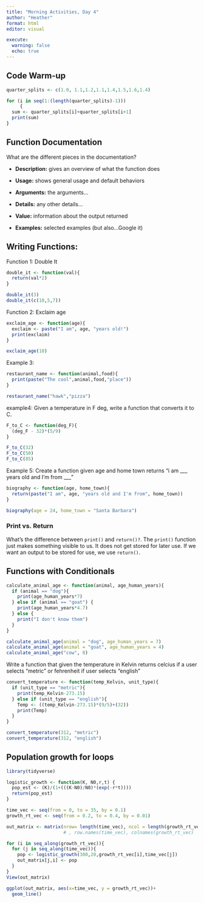 ```yaml
---
title: "Morning Activities, Day 4"
author: "Heather"
format: html
editor: visual

execute: 
  warning: false
  echo: true
---
```


## Code Warm-up

```r
quarter_splits <- c(1.0, 1.1,1.2,1.1,1.4,1.5,1.6,1.4)

for (i in seq(1:(length(quarter_splits)-1)))
     {
  sum <- quarter_splits[i]+quarter_splits[i+1]
  print(sum)
}
```

## Function Documentation

What are the different pieces in the documentation?

-   **Description:** gives an overview of what the function does

-   **Usage:** shows general usage and default behaviors

-   **Arguments:** the arguments...

-   **Details:** any other details...

-   **Value:** information about the output returned

-   **Examples:** selected examples (but also...Google it)

## Writing Functions:

Function 1: Double It

```r
double_it <- function(val){
  return(val*2)
}

double_it(3)
double_it(c(10,5,7))

```

Function 2: Exclaim age

```r
exclaim_age <- function(age){
  exclaim <- paste("I am", age, "years old!")
  print(exclaim)
}

exclaim_age(10)
```

Example 3:

```r
restaurant_name <- function(animal,food){
  print(paste("The cool",animal,food,"place"))
}

restaurant_name("hawk","pizza")

```

example4: Given a temperature in F deg, write a function that converts it to C.

```r
F_to_C <- function(deg_F){
  (deg_F - 32)*(5/9)
}

F_to_C(32)
F_to_C(50)
F_to_C(85)
```

Example 5: Create a function given age and home town returns "i am \_\_\_ years old and I'm from \_\_\_"

```r
biography <- function(age, home_town){
  return(paste("I am", age, "years old and I'm from", home_town))
}

biography(age = 24, home_town = "Santa Barbara")
```

### Print vs. Return

What's the difference between `print()` and `return()?`. The `print()` function just makes something visible to us. It does not get stored for later use. If we want an output to be stored for use, we use `return()`.

## Functions with Conditionals

```r
calculate_animal_age <- function(animal, age_human_years){
  if (animal == "dog"){
    print(age_human_years*7)
  } else if (animal == "goat") {
    print(age_human_years*4.7)
  } else {
    print("I don't know them")
  }
}

calculate_animal_age(animal = "dog", age_human_years = 7)
calculate_animal_age(animal = "goat", age_human_years = 4)
calculate_animal_age("cow", 8)
```

Write a function that given the temperature in Kelvin returns celcius if a user selects "metric" or fehrenheit if user selects "english"

```r
convert_temperature <- function(temp_Kelvin, unit_type){
  if (unit_type == "metric"){
    print(temp_Kelvin-273.15)
  } else if (unit_type == "english"){
    Temp <- ((temp_Kelvin-273.15)*(9/5)+(32))
    print(Temp)
  }
}

convert_temperature(312, "metric")
convert_temperature(312, "english")
```

## Population growth for loops

```r
library(tidyverse)
```

```r
logistic_growth <- function(K, N0,r,t) {
  pop_est <- (K)/(1+(((K-N0)/N0)*(exp(-r*t))))
  return(pop_est)
}

time_vec <- seq(from = 0, to = 35, by = 0.1)
growth_rt_vec <- seq(from = 0.2, to = 0.4, by = 0.01) 

out_matrix <- matrix(nrow= length(time_vec), ncol = length(growth_rt_vec))
                     # , row.names(time_vec), colnames(growth_rt_vec)

for (i in seq_along(growth_rt_vec)){
  for (j in seq_along(time_vec)){
    pop <- logistic_growth(300,20,growth_rt_vec[i],time_vec[j])
    out_matrix[j,i] <- pop
  }
}
View(out_matrix)

```

```r
ggplot(out_matrix, aes(x=time_vec, y = growth_rt_vec))+
  geom_line()
```

## 
